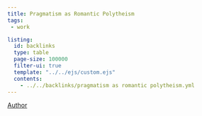 ```yaml
---
title: Pragmatism as Romantic Polytheism
tags:
 - work 

listing:
  id: backlinks
  type: table
  page-size: 100000
  filter-ui: true
  template: "../../ejs/custom.ejs"
  contents:
    - ../../backlinks/pragmatism as romantic polytheism.yml
---
```


[Author](/docs/phil/Richard Rorty.html)